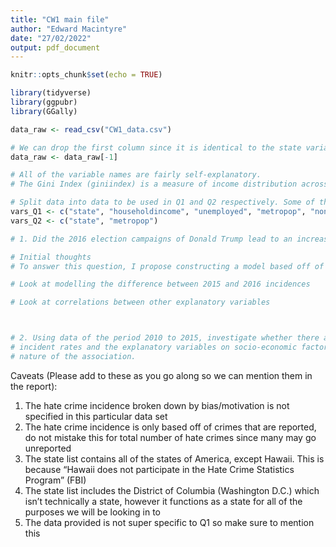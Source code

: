 ```yaml
---
title: "CW1 main file"
author: "Edward Macintyre"
date: "27/02/2022"
output: pdf_document
---
```


```r
knitr::opts_chunk$set(echo = TRUE)
```

```r
library(tidyverse)
library(ggpubr)
library(GGally)

data_raw <- read_csv("CW1_data.csv")

# We can drop the first column since it is identical to the state variable
data_raw <- data_raw[-1]

# All of the variable names are fairly self-explanatory. 
# The Gini Index (giniindex) is a measure of income distribution across a population. 0 indicates perfect equality, and 1 indicates perfect inequality. i.e. If each person in a population earned the same income, the Gini Index would be 0, but if 1 person earned all of the income of a population, the Gini Index would be 1. A higher Gini Index indicates higher earners in a population earn a greater proportion of the total income.

# Split data into data to be used in Q1 and Q2 respectively. Some of the socioeconomic variables provided are a mix of 2015/2016 data, however, since they are averages/proportions from a very large sample size, it is safe to assume the values will be approximately equal in both year. i.e. we can use the proportion of the population that is non-white in 2015 as an estimate for that of 2016. Similarly, the proportion of adults 25 and older with a high-school degree in 2009 can be used as an estimate for that of 2010.
vars_Q1 <- c("state", "householdincome", "unemployed", "metropop", "noncitizen", "whitepoverty", "giniindex", "nonwhite", "trumpvoter", "incidents2016", "pop2016", "hrate2016")
vars_Q2 <- c("state", "metropop")

# 1. Did the 2016 election campaigns of Donald Trump lead to an increase in hate crimes?

# Initial thoughts
# To answer this question, I propose constructing a model based off of the 2016 data. We want to relate hate crime incidence to the proportion of population that voted for trump. A good model may be a poisson model with log link and incidence as the explanatory variable. 

# Look at modelling the difference between 2015 and 2016 incidences

# Look at correlations between other explanatory variables



# 2. Using data of the period 2010 to 2015, investigate whether there are associations between hate crime
# incident rates and the explanatory variables on socio-economic factors. Describe the strength and the
# nature of the association.
```

Caveats (Please add to these as you go along so we can mention them in the report):

1. The hate crime incidence broken down by bias/motivation is not specified in this particular data set
2. The hate crime incidence is only based off of crimes that are reported, do not mistake this for total number of hate crimes since many may go unreported
3. The state list contains all of the states of America, except Hawaii. This is because "Hawaii does not participate in the Hate Crime Statistics Program" (FBI)
4. The state list includes the District of Columbia (Washington D.C.) which isn't technically a state, however it functions as a state for all of the purposes we will be looking in to
5. The data provided is not super specific to Q1 so make sure to mention this
